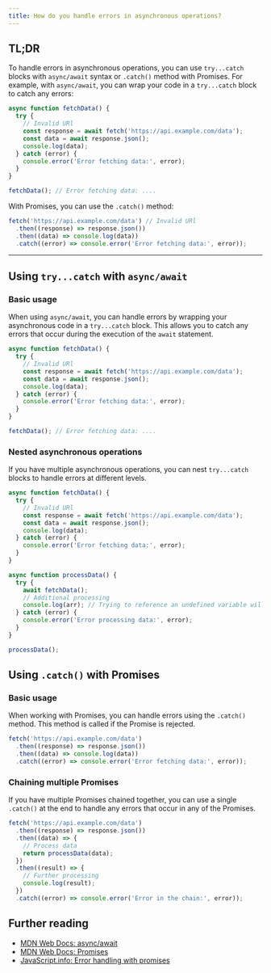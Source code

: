 ```yaml
---
title: How do you handle errors in asynchronous operations?
---
```


## TL;DR

To handle errors in asynchronous operations, you can use `try...catch` blocks with `async/await` syntax or `.catch()` method with Promises. For example, with `async/await`, you can wrap your code in a `try...catch` block to catch any errors:

```js live
async function fetchData() {
  try {
    // Invalid URl
    const response = await fetch('https://api.example.com/data');
    const data = await response.json();
    console.log(data);
  } catch (error) {
    console.error('Error fetching data:', error);
  }
}

fetchData(); // Error fetching data: ....
```

With Promises, you can use the `.catch()` method:

```js live
fetch('https://api.example.com/data') // Invalid URl
  .then((response) => response.json())
  .then((data) => console.log(data))
  .catch((error) => console.error('Error fetching data:', error));
```

---

## Using `try...catch` with `async/await`

### Basic usage

When using `async/await`, you can handle errors by wrapping your asynchronous code in a `try...catch` block. This allows you to catch any errors that occur during the execution of the `await` statement.

```js live
async function fetchData() {
  try {
    // Invalid URl
    const response = await fetch('https://api.example.com/data');
    const data = await response.json();
    console.log(data);
  } catch (error) {
    console.error('Error fetching data:', error);
  }
}

fetchData(); // Error fetching data: ....
```

### Nested asynchronous operations

If you have multiple asynchronous operations, you can nest `try...catch` blocks to handle errors at different levels.

```js live
async function fetchData() {
  try {
    // Invalid URl
    const response = await fetch('https://api.example.com/data');
    const data = await response.json();
    console.log(data);
  } catch (error) {
    console.error('Error fetching data:', error);
  }
}

async function processData() {
  try {
    await fetchData();
    // Additional processing
    console.log(arr); // Trying to reference an undefined variable will throw an error
  } catch (error) {
    console.error('Error processing data:', error);
  }
}

processData();
```

## Using `.catch()` with Promises

### Basic usage

When working with Promises, you can handle errors using the `.catch()` method. This method is called if the Promise is rejected.

```js live
fetch('https://api.example.com/data')
  .then((response) => response.json())
  .then((data) => console.log(data))
  .catch((error) => console.error('Error fetching data:', error));
```

### Chaining multiple Promises

If you have multiple Promises chained together, you can use a single `.catch()` at the end to handle any errors that occur in any of the Promises.

```js live
fetch('https://api.example.com/data')
  .then((response) => response.json())
  .then((data) => {
    // Process data
    return processData(data);
  })
  .then((result) => {
    // Further processing
    console.log(result);
  })
  .catch((error) => console.error('Error in the chain:', error));
```

## Further reading

- [MDN Web Docs: async/await](https://developer.mozilla.org/en-US/docs/Learn/JavaScript/Asynchronous/Async_await)
- [MDN Web Docs: Promises](https://developer.mozilla.org/en-US/docs/Web/JavaScript/Guide/Using_promises)
- [JavaScript.info: Error handling with promises](https://javascript.info/promise-error-handling)

